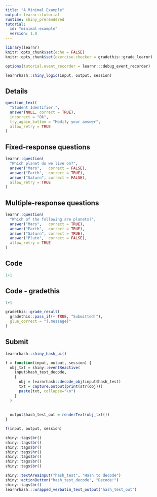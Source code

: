 ```yaml
---
title: "A Minimal Example"
output: learnr::tutorial
runtime: shiny_prerendered
tutorial:
  id: "minimal-example"
  version: 1.0
---
```


```r
library(learnr)
knitr::opts_chunk$set(echo = FALSE)
knitr::opts_chunk$set(exercise.checker = gradethis::grade_learnr)
```


```r
options(tutorial.event_recorder = learnr:::debug_event_recorder)

learnrhash::shiny_logic(input, output, session)
```


<!--End of submitr setup-->

## Details

```r
question_text(
  "Student Identifier:",
  answer(NULL, correct = TRUE),
  incorrect = "Ok",
  try_again_button = "Modify your answer",
  allow_retry = TRUE
)
```


## Fixed-response questions

```r
learnr::question(
  "Which planet do we live on?",
  answer("Mars",   correct = FALSE),
  answer("Earth",  correct = TRUE),
  answer("Saturn", correct = FALSE),
  allow_retry = TRUE
)
```

## Multiple-response questions

```r
learnr::question(
  "Which of the following are planets?",
  answer("Mars",   correct = TRUE),
  answer("Earth",  correct = TRUE),
  answer("Saturn", correct = TRUE),
  answer("Pluto",  correct = FALSE),
  allow_retry = TRUE
)
```

## Code

```r
1+1
```

## Code - gradethis

```r
1+1
```

```r
gradethis::grade_result(
  gradethis::pass_if(~ TRUE, "Submitted!"),
  glue_correct = "{.message}"
)
```

## Submit

```r
learnrhash::shiny_hash_ui()
```


```r
f = function(input, output, session) {
  obj_txt = shiny::eventReactive(
    input$hash_test_decode,
    {
      obj = learnrhash::decode_obj(input$hash_test)
      txt = capture.output(print(str(obj)))
      paste(txt, collapse="\n")
    }
  )
  
  
  output$hash_test_out = renderText(obj_txt())
}

f(input, output, session)
```

```r
shiny::tags$br()
shiny::tags$br()
shiny::tags$br()
shiny::tags$hr()
shiny::tags$br()
shiny::tags$br()
shiny::tags$br()

shiny::textAreaInput("hash_test", "Hash to decode")
shiny::actionButton("hash_test_decode", "Decode!")
shiny::tags$br()
learnrhash:::wrapped_verbatim_text_output("hash_test_out")

```


